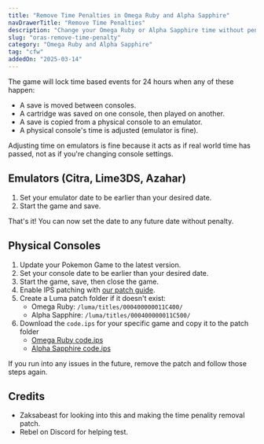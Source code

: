 ```yaml
---
title: "Remove Time Penalties in Omega Ruby and Alpha Sapphire"
navDrawerTitle: "Remove Time Penalties"
description: "Change your Omega Ruby or Alpha Sapphire time without penalities!"
slug: "oras-remove-time-penalty"
category: "Omega Ruby and Alpha Sapphire"
tag: "cfw"
addedOn: "2025-03-14"
---
```


The game will lock time based events for 24 hours when any of these happen:

- A save is moved between consoles.
- A cartridge was saved on one console, then played on another.
- A save is copied from a physical console to an emulator.
- A physical console's time is adjusted (emulator is fine).

Adjusting time on emulators is fine because it acts as if real world time has passed, not as if you're changing console settings.

## Emulators (Citra, Lime3DS, Azahar)

1. Set your emulator date to be earlier than your desired date.
2. Start the game and save.

That's it! You can now set the date to any future date without penalty.

## Physical Consoles

1. Update your Pokemon Game to the latest version.
2. Set your console date to be earlier than your desired date.
3. Start the game, save, then close the game.
4. Enable IPS patching with [our patch guide](/misc-3ds-ips-luma-citra).
5. Create a Luma patch folder if it doesn't exist:
   - Omega Ruby: `/luma/titles/000400000011C400/`
   - Alpha Sapphire: `/luma/titles/000400000011C500/`
6. Download the `code.ips` for your specific game and copy it to the patch folder
   - [Omega Ruby code.ips](/downloads/or-remove-time-penalty/code.ips)
   - [Alpha Sapphire code.ips](/downloads/as-remove-time-penalty/code.ips)

If you run into any issues in the future, remove the patch and follow those steps again.

## Credits

- Zaksabeast for looking into this and making the time penality removal patch.
- Rebel on Discord for helping test.

